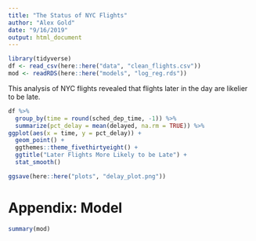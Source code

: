```yaml
---
title: "The Status of NYC Flights"
author: "Alex Gold"
date: "9/16/2019"
output: html_document
---
```


```r
library(tidyverse)
df <- read_csv(here::here("data", "clean_flights.csv"))
mod <- readRDS(here::here("models", "log_reg.rds"))
```

This analysis of NYC flights revealed that flights later in the day are likelier
to be late.

```r
df %>%
  group_by(time = round(sched_dep_time, -1)) %>%
  summarize(pct_delay = mean(delayed, na.rm = TRUE)) %>%
ggplot(aes(x = time, y = pct_delay)) +
  geom_point() +
  ggthemes::theme_fivethirtyeight() +
  ggtitle("Later Flights More Likely to be Late") +
  stat_smooth()

ggsave(here::here("plots", "delay_plot.png"))
```

# Appendix: Model
```r
summary(mod)
```


